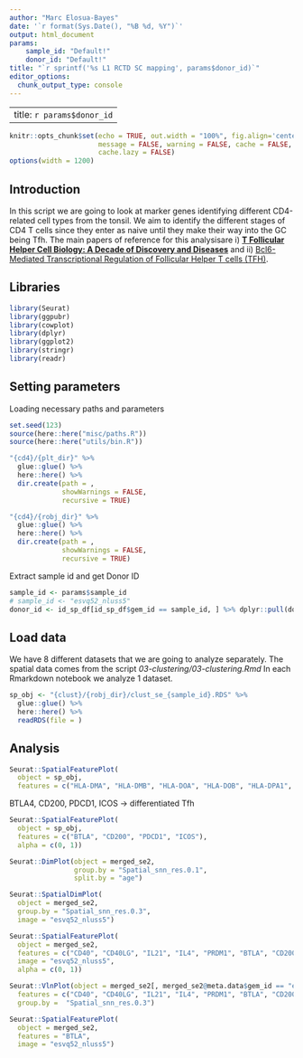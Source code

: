 ```yaml
---
author: "Marc Elosua-Bayes"
date: '`r format(Sys.Date(), "%B %d, %Y")`'
output: html_document
params: 
    sample_id: "Default!"
    donor_id: "Default!"
title: "`r sprintf('%s L1 RCTD SC mapping', params$donor_id)`"
editor_options: 
  chunk_output_type: console
---
```


---
title: `r params$donor_id`
---

```r
knitr::opts_chunk$set(echo = TRUE, out.width = "100%", fig.align='center', 
                      message = FALSE, warning = FALSE, cache = FALSE,
                      cache.lazy = FALSE)
options(width = 1200)
```

## Introduction
In this script we are going to look at marker genes identifying different CD4-related cell types from the tonsil.
We aim to identify the different stages of CD4 T cells since they enter as naive until they make their way into the GC being Tfh.
The main papers of reference for this analysisare i) [**T Follicular Helper Cell Biology: A Decade of Discovery and Diseases**](https://doi.org/10.1016/j.immuni.2019.04.011) and ii) [Bcl6-Mediated Transcriptional Regulation of Follicular Helper T cells (TFH)](https://doi.org/10.1016/j.it.2021.02.002).

## Libraries
```r
library(Seurat)
library(ggpubr)
library(cowplot)
library(dplyr)
library(ggplot2)
library(stringr)
library(readr)
```

## Setting parameters
Loading necessary paths and parameters
```r
set.seed(123)
source(here::here("misc/paths.R"))
source(here::here("utils/bin.R"))

"{cd4}/{plt_dir}" %>%
  glue::glue() %>%
  here::here() %>%
  dir.create(path = ,
             showWarnings = FALSE,
             recursive = TRUE)

"{cd4}/{robj_dir}" %>%
  glue::glue() %>%
  here::here() %>%
  dir.create(path = ,
             showWarnings = FALSE,
             recursive = TRUE)
```

Extract sample id and get Donor ID
```r
sample_id <- params$sample_id
# sample_id <- "esvq52_nluss5"
donor_id <- id_sp_df[id_sp_df$gem_id == sample_id, ] %>% dplyr::pull(donor_id)
```

## Load data
We have 8 different datasets that we are going to analyze separately.
The spatial data comes from the script *03-clustering/03-clustering.Rmd*
In each Rmarkdown notebook we analyze 1 dataset. \
```r
sp_obj <- "{clust}/{robj_dir}/clust_se_{sample_id}.RDS" %>%
  glue::glue() %>%
  here::here() %>%
  readRDS(file = )
```

## Analysis

```r
Seurat::SpatialFeaturePlot(
  object = sp_obj,
  features = c("HLA-DMA", "HLA-DMB", "HLA-DOA", "HLA-DOB", "HLA-DPA1", "HLA-DPB1", "HLA-DQA1", "HLA-DQA2", "HLA-DQB1", "HLA-DQB2", "HLA-DRA", "HLA-DRB1", "HLA-DRB3", "HLA-DRB4", "HLA-DRB5"))
```


BTLA4, CD200, PDCD1, ICOS -> differentiated Tfh
```r
Seurat::SpatialFeaturePlot(
  object = sp_obj,
  features = c("BTLA", "CD200", "PDCD1", "ICOS"),
  alpha = c(0, 1))
```


```r
Seurat::DimPlot(object = merged_se2,
                group.by = "Spatial_snn_res.0.1",
                split.by = "age")

Seurat::SpatialDimPlot(
  object = merged_se2,
  group.by = "Spatial_snn_res.0.3",
  image = "esvq52_nluss5")

Seurat::SpatialFeaturePlot(
  object = merged_se2,
  features = c("CD40", "CD40LG", "IL21", "IL4", "PRDM1", "BTLA", "CD200", "CD4"),
  image = "esvq52_nluss5",
  alpha = c(0, 1))

Seurat::VlnPlot(object = merged_se2[, merged_se2@meta.data$gem_id == "esvq52_nluss5"],
  features = c("CD40", "CD40LG", "IL21", "IL4", "PRDM1", "BTLA", "CD200", "ICOSLG", "CD4"),
  group.by =  "Spatial_snn_res.0.3")
```

```r
Seurat::SpatialFeaturePlot(
  object = merged_se2,
  features = "BTLA",
  image = "esvq52_nluss5")
```

